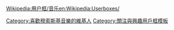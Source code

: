 {{Userbox
  |id=[[檔案:Modest Músorgski, por Iliá Repin.jpg|60px]]
  |id-c=blue
  |info=<span lang="zh-tw">這個用戶喜歡聽'''[[莫杰斯特·穆索尔斯基|-{zh-hans:穆索尔斯基; zh-hant:穆索斯基;}-]]'''的作品。</span>
  |info-c=white
  |info-s=9
  |border-c=black
}}
<includeonly>[[Category:喜歡穆索斯基音樂的維基人]]</includeonly>
<noinclude>{{Clear}}[[Wikipedia:用户框/音乐]][[Category:關注與興趣用戶框模板]][[en:Wikipedia:Userboxes/]]</noinclude>